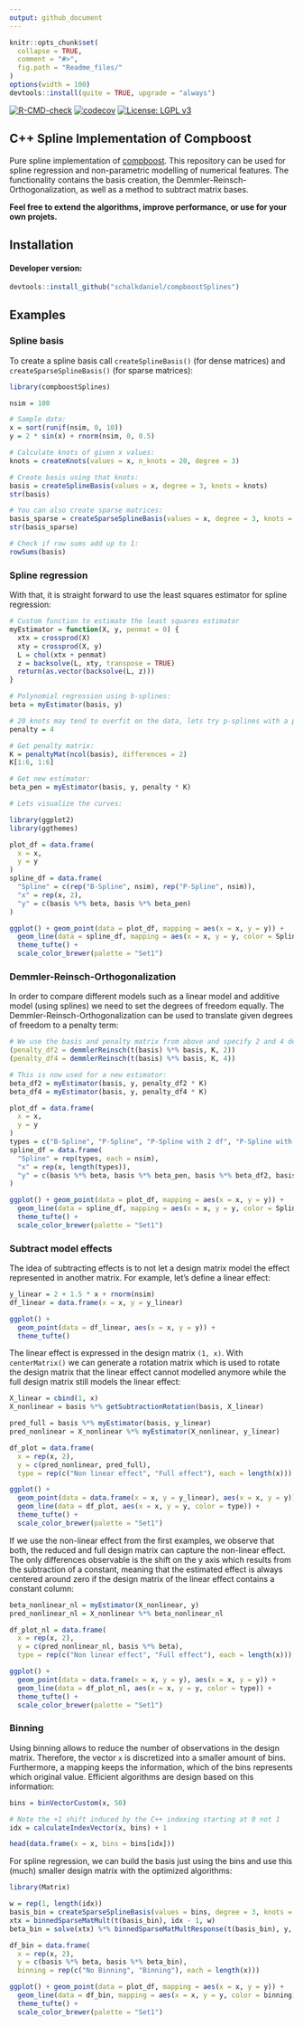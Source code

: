 ```yaml
---
output: github_document
---
```


<!-- README.md is generated from README.Rmd. Please edit that file -->

```r
knitr::opts_chunk$set(
  collapse = TRUE,
  comment = "#>",
  fig.path = "Readme_files/"
)
options(width = 100)
devtools::install(quite = TRUE, upgrade = "always")
```

[![R-CMD-check](https://github.com/schalkdaniel/compboostSplines/actions/workflows/R-CMD-check.yaml/badge.svg)](https://github.com/schalkdaniel/compboostSplines/actions/workflows/R-CMD-check.yaml) [![codecov](https://codecov.io/gh/schalkdaniel/compboostSplines/branch/main/graph/badge.svg?token=KGR22VAOHI)](https://codecov.io/gh/schalkdaniel/compboostSplines) [![License: LGPL v3](https://img.shields.io/badge/License-LGPL_v3-blue.svg)](https://www.gnu.org/licenses/lgpl-3.0)

## C++ Spline Implementation of Compboost

Pure spline implementation of [compboost](https://compboost.org). This repository can be used for spline regression and non-parametric modelling of numerical features. The functionality contains the basis creation, the Demmler-Reinsch-Orthogonalization, as well as a method to subtract matrix bases.

**Feel free to extend the algorithms, improve performance, or use for your own projets.**

## Installation

#### Developer version:

```r
devtools::install_github("schalkdaniel/compboostSplines")
```

## Examples

<!--
- [Spline basis](#spline-basis)
- [Spline regression](#spline-regression)
- [Demmler-Reinsch-Orthogonalization](#demmler-reinsch-orthogonalization)
-->

### Spline basis

To create a spline basis call `createSplineBasis()` (for dense matrices) and `createSparseSplineBasis()` (for sparse matrices):
```r
library(compboostSplines)

nsim = 100

# Sample data:
x = sort(runif(nsim, 0, 10))
y = 2 * sin(x) + rnorm(nsim, 0, 0.5)

# Calculate knots of given x values:
knots = createKnots(values = x, n_knots = 20, degree = 3)

# Create basis using that knots:
basis = createSplineBasis(values = x, degree = 3, knots = knots)
str(basis)

# You can also create sparse matrices:
basis_sparse = createSparseSplineBasis(values = x, degree = 3, knots = knots)
str(basis_sparse)

# Check if row sums add up to 1:
rowSums(basis)
```

### Spline regression

With that, it is straight forward to use the least squares estimator for spline regression:

```r
# Custom function to estimate the least squares estimator
myEstimator = function(X, y, penmat = 0) {
  xtx = crossprod(X)
  xty = crossprod(X, y)
  L = chol(xtx + penmat)
  z = backsolve(L, xty, transpose = TRUE)
  return(as.vector(backsolve(L, z)))
}

# Polynomial regression using b-splines:
beta = myEstimator(basis, y)

# 20 knots may tend to overfit on the data, lets try p-splines with a penalty term of 4!
penalty = 4

# Get penalty matrix:
K = penaltyMat(ncol(basis), differences = 2)
K[1:6, 1:6]

# Get new estimator:
beta_pen = myEstimator(basis, y, penalty * K)

# Lets visualize the curves:

library(ggplot2)
library(ggthemes)

plot_df = data.frame(
  x = x,
  y = y
)
spline_df = data.frame(
  "Spline" = c(rep("B-Spline", nsim), rep("P-Spline", nsim)),
  "x" = rep(x, 2),
  "y" = c(basis %*% beta, basis %*% beta_pen)
)

ggplot() + geom_point(data = plot_df, mapping = aes(x = x, y = y)) +
  geom_line(data = spline_df, mapping = aes(x = x, y = y, color = Spline)) +
  theme_tufte() +
  scale_color_brewer(palette = "Set1")
```


### Demmler-Reinsch-Orthogonalization

In order to compare different models such as a linear model and additive model (using splines) we need to set the degrees of freedom equally. The Demmler-Reinsch-Orthogonalization can be used to translate given degrees of freedom to a penalty term:
```r
# We use the basis and penalty matrix from above and specify 2 and 4 degrees of freedom:
(penalty_df2 = demmlerReinsch(t(basis) %*% basis, K, 2))
(penalty_df4 = demmlerReinsch(t(basis) %*% basis, K, 4))

# This is now used for a new estimator:
beta_df2 = myEstimator(basis, y, penalty_df2 * K)
beta_df4 = myEstimator(basis, y, penalty_df4 * K)

plot_df = data.frame(
  x = x,
  y = y
)
types = c("B-Spline", "P-Spline", "P-Spline with 2 df", "P-Spline with 4 df")
spline_df = data.frame(
  "Spline" = rep(types, each = nsim),
  "x" = rep(x, length(types)),
  "y" = c(basis %*% beta, basis %*% beta_pen, basis %*% beta_df2, basis %*% beta_df4)
)

ggplot() + geom_point(data = plot_df, mapping = aes(x = x, y = y)) +
  geom_line(data = spline_df, mapping = aes(x = x, y = y, color = Spline)) +
  theme_tufte() +
  scale_color_brewer(palette = "Set1")
```

### Subtract model effects

The idea of subtracting effects is to not let a design matrix model the effect represented in another matrix. For example, let's define a linear effect:

```r
y_linear = 2 + 1.5 * x + rnorm(nsim)
df_linear = data.frame(x = x, y = y_linear)

ggplot() +
  geom_point(data = df_linear, aes(x = x, y = y)) +
  theme_tufte()
```

The linear effect is expressed in the design matrix `(1, x)`. With `centerMatrix()` we can generate a rotation matrix which is used to rotate the design matrix that the linear effect cannot modelled anymore while the full design matrix still models the linear effect:

```r
X_linear = cbind(1, x)
X_nonlinear = basis %*% getSubtractionRotation(basis, X_linear)

pred_full = basis %*% myEstimator(basis, y_linear)
pred_nonlinear = X_nonlinear %*% myEstimator(X_nonlinear, y_linear)

df_plot = data.frame(
  x = rep(x, 2),
  y = c(pred_nonlinear, pred_full),
  type = rep(c("Non linear effect", "Full effect"), each = length(x)))

ggplot() +
  geom_point(data = data.frame(x = x, y = y_linear), aes(x = x, y = y)) +
  geom_line(data = df_plot, aes(x = x, y = y, color = type)) +
  theme_tufte() +
  scale_color_brewer(palette = "Set1")
```

If we use the non-linear effect from the first examples, we observe that both, the reduced and full design matrix can capture the non-linear effect. The only differences observable is the shift on the y axis which results from the subtraction of a constant, meaning that the estimated effect is always centered around zero if the design matrix of the linear effect contains a constant column:

```r
beta_nonlinear_nl = myEstimator(X_nonlinear, y)
pred_nonlinear_nl = X_nonlinear %*% beta_nonlinear_nl

df_plot_nl = data.frame(
  x = rep(x, 2),
  y = c(pred_nonlinear_nl, basis %*% beta),
  type = rep(c("Non linear effect", "Full effect"), each = length(x)))

ggplot() +
  geom_point(data = data.frame(x = x, y = y), aes(x = x, y = y)) +
  geom_line(data = df_plot_nl, aes(x = x, y = y, color = type)) +
  theme_tufte() +
  scale_color_brewer(palette = "Set1")
```

### Binning

Using binning allows to reduce the number of observations in the design matrix. Therefore, the vector `x` is discretized into a smaller amount of bins. Furthermore, a mapping keeps the information, which of the bins represents which original value. Efficient algorithms are design based on this information:

```r
bins = binVectorCustom(x, 50)

# Note the +1 shift induced by the C++ indexing starting at 0 not 1
idx = calculateIndexVector(x, bins) + 1

head(data.frame(x = x, bins = bins[idx]))
```

For spline regression, we can build the basis just using the bins and use this (much) smaller design matrix with the optimized algorithms:

```r
library(Matrix)

w = rep(1, length(idx))
basis_bin = createSparseSplineBasis(values = bins, degree = 3, knots = knots)
xtx = binnedSparseMatMult(t(basis_bin), idx - 1, w)
beta_bin = solve(xtx) %*% binnedSparseMatMultResponse(t(basis_bin), y, idx - 1, w)

df_bin = data.frame(
  x = rep(x, 2),
  y = c(basis %*% beta, basis %*% beta_bin),
  binning = rep(c("No Binning", "Binning"), each = length(x)))

ggplot() + geom_point(data = plot_df, mapping = aes(x = x, y = y)) +
  geom_line(data = df_bin, mapping = aes(x = x, y = y, color = binning)) +
  theme_tufte() +
  scale_color_brewer(palette = "Set1")
```
